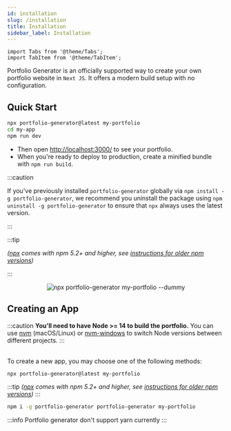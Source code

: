 ```yaml
---
id: installation
slug: /installation
title: Installation
sidebar_label: Installation
---
```


```mdx-code-block
import Tabs from '@theme/Tabs';
import TabItem from '@theme/TabItem';
```

Portfolio Generator is an officially supported way to create your own portfolio website in `Next JS`. It offers a modern build setup with no configuration.

## Quick Start

```bash
npx portfolio-generator@latest my-portfolio
cd my-app
npm run dev
```

- Then open [http://localhost:3000/](http://localhost:3000/) to see your portfolio.
- When you&apos;re ready to deploy to production, create a minified bundle with `npm run build`.

:::caution

If you've previously installed `portfolio-generator` globally via `npm install -g portfolio-generator`, we recommend you uninstall the package using `npm uninstall -g portfolio-generator` to ensure that `npx` always uses the latest version.

:::

:::tip

_([npx](https://medium.com/@maybekatz/introducing-npx-an-npm-package-runner-55f7d4bd282b) comes with npm 5.2+ and higher, see [instructions for older npm versions](https://gist.github.com/gaearon/4064d3c23a77c74a3614c498a8bb1c5f))_

:::

<p align="center">
  <img
    src="https://raw.githubusercontent.com/cybersaksham/Portfolio-Generator/master/screencast.svg"
    alt="npx portfolio-generator my-portfolio --dummy"
  />
</p>

## Creating an App

:::caution
**You&apos;ll need to have Node >= 14 to build the portfolio.** You can use [nvm](https://github.com/creationix/nvm#installation) (macOS/Linux) or [nvm-windows](https://github.com/coreybutler/nvm-windows#node-version-manager-nvm-for-windows) to switch Node versions between different projects.
:::

<br />
To create a new app, you may choose one of the following methods:

<Tabs>

<TabItem value="npx">

```bash
npx portfolio-generator@latest my-portfolio
```

:::tip
_([npx](https://medium.com/@maybekatz/introducing-npx-an-npm-package-runner-55f7d4bd282b) comes with npm 5.2+ and higher, see [instructions for older npm versions](https://gist.github.com/gaearon/4064d3c23a77c74a3614c498a8bb1c5f))_
:::

</TabItem>

<TabItem value="npm">

```bash
npm i -g portfolio-generator portfolio-generator my-portfolio
```

</TabItem>

<TabItem value="yarn">

:::info
Portfolio generator don&apos;t support yarn currently
:::

</TabItem>

</Tabs>
